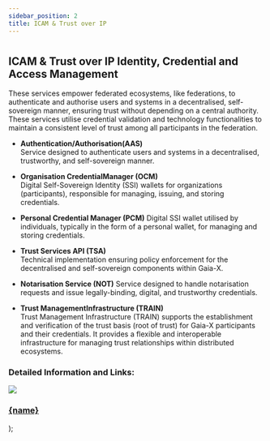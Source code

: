 ```yaml
---
sidebar_position: 2
title: ICAM & Trust over IP
---
```


#

## ICAM & Trust over IP Identity, Credential and Access Management

These services empower federated ecosystems, like federations, to authenticate and authorise users and systems in a decentralised, self-sovereign manner, ensuring trust without depending on a central authority. These services utilise credential validation and technology functionalities to maintain a consistent level of trust among all participants in the federation.

- **Authentication/Authorisation(AAS)** <br />
  Service designed to authenticate users and systems in a decentralised, trustworthy, and self-sovereign manner.

- **Organisation CredentialManager (OCM)** <br/>
  Digital Self-Sovereign Identity (SSI) wallets for organizations (participants), responsible for managing, issuing, and storing credentials.

- **Personal Credential Manager (PCM)**
  Digital SSI wallet utilised by individuals, typically in the form of a personal wallet, for managing and storing credentials.  

- **Trust Services API (TSA)** <br />
  Technical implementation ensuring policy enforcement for the decentralised and self-sovereign components within Gaia-X.

- **Notarisation Service (NOT)**
  Service designed to handle notarisation requests and issue legally-binding, digital, and trustworthy credentials.

- **Trust ManagementInfrastructure (TRAIN)** <br/>
  Trust Management Infrastructure (TRAIN) supports the establishment and verification of the trust basis (root of trust) for Gaia-X participants and their credentials. It provides a flexible and interoperable infrastructure for managing trust relationships within distributed ecosystems.

### Detailed Information and Links:

  <a class="box-container" href={href}>
    <img src={img} />
    <h3>{name}</h3>
  </a>
);

<div class="img-container">
  <Box
    name="Authentication/ Authorisation(AAS)"
    img="/img/icam_1.png"
    href="/services/icam-and-trust/authentication"
  />
  <Box
    name="Organisation CredentialManager (OCM)"
    img="/img/icam_2.png"
    href="/services/icam-and-trust/organisation-credential"
  />
  <Box
    name="Personal CredentialManager (PCM)"
    img="/img/icam_3.png"
    href="/services/icam-and-trust/personal-credential"
  />
  <Box name="Trust Services API (TSA)" img="/img/icam_4.png" href="/services/icam-and-trust/trust-service" />
  <Box name="Notarisation Service (NOT)" img="/img/icam_5.png" href="/services/icam-and-trust/notarisation" />
  <Box name="Trust Management Infrastructure (TRAIN)" img="/img/trust.png" href="/services/icam-and-trust/trust-management" />
</div>
